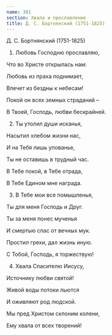 ```yaml
---
name: 381
section: Хвала и прославление
title: Д. С. Бортнянский (1751-1825)
---
```

Д. С. Бортнянский (1751-1825)


1. Любовь Господню прославляю,

Что во Христе открылась нам:

Любовь из праха поднимает,

Влечет из бездны к небесам!

Покой он всех земных страданий –

В Твоей, Господь, любви бескрайней.


2. Ты утолил души исканья,

Насытил хлебом жизни нас,

И на Тебя лишь упованье,

Ты не оставишь в трудный час.

В Тебе покой, в Тебе отрада,

В Тебе Едином мне награда.


3. В Тебе мои все помышленья,

Ты для меня Господь и Друг.

Ты за меня понес мученья

И смертью спас от вечных мук.

Простил грехи, дал жизнь иную.

С Тобой, Господь, я торжествую!


4. Хвала Спасителю Иисусу,

Источнику любви святой!

Живой воды потоки льются

И оживляют род людской.

Мы пред Христом склоним колени,

Ему хвала от всех творений!